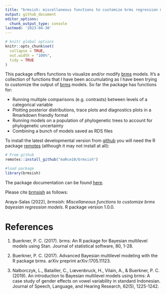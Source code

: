 ```yaml
---
title: "brmsish: miscellaneous functions to customize brms regression models"
output: github_document
editor_options: 
  chunk_output_type: console
lastmod: '2023-04-30'
---
```


<!-- README.md is generated from README.Rmd. Please edit that file -->


```r

# knitr global options
knitr::opts_chunk$set(
  collapse = TRUE,
  out.width = "100%",
  tidy = TRUE
)


```


This package offers functions to visualize and/or modify [brms](https://paul-buerkner.github.io/brms/index.html) models. It's a collection of functions that I have been accumulating as I have been trying to customize the output of [brms](https://paul-buerkner.github.io/brms/index.html) models. So far the package has functions for:

- Running multiple comparisons (e.g. contrasts) between levels of a categorical variable
- Plotting posterior distributions, trace plots and diagnostics plots in a Rmarkdown friendly format
- Running models on a population of phylogenetic trees to account for phylogenetic uncertainty
- Combining a bunch of models saved as RDS files

<!-- Unlike other packages for setting up research compendiums, `brmsish` has very simple functionality. Hence, users can focus on the research project itself rather than on learning how to use a new R package. -->

To install the latest developmental version from [github](https://github.com/) you will need the R package [remotes](https://cran.r-project.org/package=remotes) (although it may not install at all):

```r

# From github
remotes::install_github("maRce10/brmsish")

#load package
library(brmsish)

```

The package documentation can be found [here](https://marce10.github.io/brmsish/).

Please cite [brmsish](https://marce10.github.io/brmsish/) as follows:

Araya-Salas (2022), *brmsish: Miscellaneous functions to customize brms bayesian regression models*. R package version 1.0.0. 


# References

1. Buerkner, P. C. (2017). brms: An R package for Bayesian multilevel models using Stan. Journal of statistical software, 80, 1-28.

1. Buerkner, P. C. (2017). Advanced Bayesian multilevel modeling with the R package brms. arXiv preprint arXiv:1705.11123.

1. Nalborczyk, L., Batailler, C., Lœvenbruck, H., Vilain, A., & Buerkner, P. C. (2019). An introduction to Bayesian multilevel models using brms: A case study of gender effects on vowel variability in standard Indonesian. Journal of Speech, Language, and Hearing Research, 62(5), 1225-1242.

